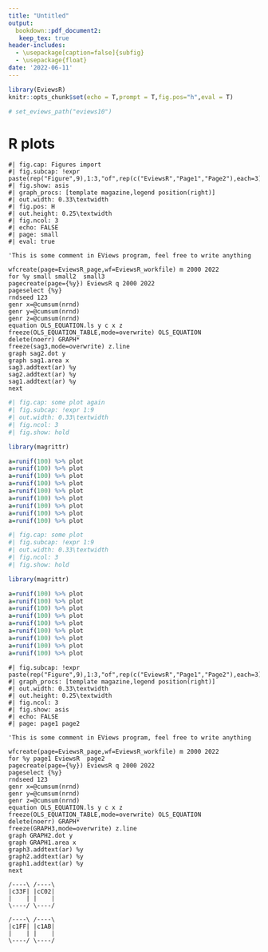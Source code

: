```yaml
---
title: "Untitled"
output: 
  bookdown::pdf_document2:
   keep_tex: true
header-includes:
  - \usepackage[caption=false]{subfig}
  - \usepackage{float}
date: '2022-06-11'
---
```


```r
library(EviewsR)
knitr::opts_chunk$set(echo = T,prompt = T,fig.pos="h",eval = T)

# set_eviews_path("eviews10")
```



# R plots




```eviews
#| fig.cap: Figures import 
#| fig.subcap: !expr paste(rep("Figure",9),1:3,"of",rep(c("EviewsR","Page1","Page2"),each=3),"page")
#| fig.show: asis
#| graph_procs: [template magazine,legend position(right)]
#| out.width: 0.33\textwidth
#| fig.pos: H
#| out.height: 0.25\textwidth
#| fig.ncol: 3
#| echo: FALSE
#| page: small
#| eval: true

'This is some comment in EViews program, feel free to write anything

wfcreate(page=EviewsR_page,wf=EviewsR_workfile) m 2000 2022
for %y small small2  small3 
pagecreate(page={%y}) EviewsR q 2000 2022
pageselect {%y}
rndseed 123
genr x=@cumsum(nrnd)
genr y=@cumsum(nrnd)
genr z=@cumsum(nrnd)
equation OLS_EQUATION.ls y c x z
freeze(OLS_EQUATION_TABLE,mode=overwrite) OLS_EQUATION
delete(noerr) GRAPH*
freeze(sag3,mode=overwrite) z.line
graph sag2.dot y
graph sag1.area x
sag3.addtext(ar) %y
sag2.addtext(ar) %y
sag1.addtext(ar) %y
next
```


```r
#| fig.cap: some plot again
#| fig.subcap: !expr 1:9
#| out.width: 0.33\textwidth
#| fig.ncol: 3
#| fig.show: hold

library(magrittr)

a=runif(100) %>% plot
a=runif(100) %>% plot
a=runif(100) %>% plot
a=runif(100) %>% plot
a=runif(100) %>% plot
a=runif(100) %>% plot
a=runif(100) %>% plot
a=runif(100) %>% plot
a=runif(100) %>% plot
```



```r
#| fig.cap: some plot
#| fig.subcap: !expr 1:9
#| out.width: 0.33\textwidth
#| fig.ncol: 3
#| fig.show: hold

library(magrittr)

a=runif(100) %>% plot
a=runif(100) %>% plot
a=runif(100) %>% plot
a=runif(100) %>% plot
a=runif(100) %>% plot
a=runif(100) %>% plot
a=runif(100) %>% plot
a=runif(100) %>% plot
a=runif(100) %>% plot
```



```eviews
#| fig.subcap: !expr paste(rep("Figure",9),1:3,"of",rep(c("EviewsR","Page1","Page2"),each=3),"page")
#| graph_procs: [template magazine,legend position(right)]
#| out.width: 0.33\textwidth
#| out.height: 0.25\textwidth
#| fig.ncol: 3
#| fig.show: asis
#| echo: FALSE
#| page: page1 page2

'This is some comment in EViews program, feel free to write anything

wfcreate(page=EviewsR_page,wf=EviewsR_workfile) m 2000 2022
for %y page1 EviewsR  page2 
pagecreate(page={%y}) EviewsR q 2000 2022
pageselect {%y}
rndseed 123
genr x=@cumsum(nrnd)
genr y=@cumsum(nrnd)
genr z=@cumsum(nrnd)
equation OLS_EQUATION.ls y c x z
freeze(OLS_EQUATION_TABLE,mode=overwrite) OLS_EQUATION
delete(noerr) GRAPH*
freeze(GRAPH3,mode=overwrite) z.line
graph GRAPH2.dot y
graph GRAPH1.area x
graph3.addtext(ar) %y
graph2.addtext(ar) %y
graph1.addtext(ar) %y
next
```



```ditaa
/----\ /----\
|c33F| |cC02|
|    | |    |
\----/ \----/

/----\ /----\
|c1FF| |c1AB|
|    | |    |
\----/ \----/

```
